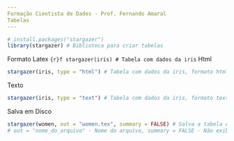 ```yaml
---
Formação Cientista de Dados - Prof. Fernando Amaral
Tabelas
---
```


```r
# install.packages("stargazer")
library(stargazer) # Biblioteca para criar tabelas
```
Formato Latex
```{r}f
stargazer(iris) # Tabela com dados da iris
```
Html
```r
stargazer(iris, type = "html") # Tabela com dados da iris, formato html
```
Texto
```r
stargazer(iris, type = "text") # Tabela com dados da iris, formato texto
```
Salva em Disco
```r
stargazer(women, out = "women.tex", summary = FALSE) # Salva a tabela em disco
# out = "nome_do_arquivo" - Nome do arquivo, summary = FALSE - Não exibe o resumo
```

